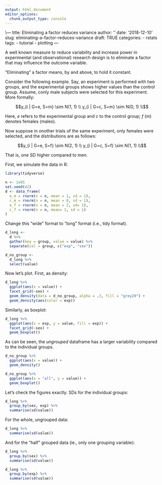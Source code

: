 ```yaml
---
output: html_document
editor_options: 
  chunk_output_type: console
---
```

\\---
title: Eliminating a factor reduces variance
author: ''
date: '2018-12-10'
slug: eliminating-a-factor-reduces-variance
draft: TRUE
categories:
  - rstats
tags:
  - tutorial
  - plotting
---


A well known measure to reduce variability and increase power in experimental (and observational) research design is to eliminate a factor that may influence the outcome variable.

"Eliminating" a factor means, by and above, to hold it constant.

Consider the following example. Say, an experiment is performed with two groups, and the experimental groups shows higher values than the control group. Assume, conly male subjects were selected for this experiment. More formally:


$$y_{i | G=e, S=m} \sim N(1, 1) \\
  y_{i | G=c, S=m} \sim N(0, 1) \\$$
  
  
Here, $e$ refers to the experimental group and $c$ to the control group; $f$ ($m$) denotes females (males).

Now suppose in onother trials of the same experiment, only females were selected, and the distributions are as follows:


$$y_{i | G=e, S=f} \sim N(2, 1) \\
  y_{i | G=c, S=f} \sim N(1, 1) \\$$
  

That is, one SD higher compared to men.

First, we simulate the data in R:

```r
library(tidyverse)
```


```r
n <- 1e05
set.seed(42)
d <- data_frame(
  e_m = rnorm(n = n, mean = 1, sd = 1),
  c_m = rnorm(n = n, mean = 0, sd = 1),
  e_f = rnorm(n = n, mean = 2, sd= 1),
  c_f = rnorm(n = n, mean= 1, sd = 1)
)
```

Change this "wide" format to "long" format (i.e., tidy format).

```r
d_long <- 
  d %>% 
  gather(key = group, value = value) %>% 
  separate(col = group, c("exp", "sex"))
```


```r
d_no_group <-
  d_long %>% 
  select(value)
```



Now let's plot. First, as density:


```r
d_long %>% 
  ggplot(aes(x = value)) +
  facet_grid(~sex) +
  geom_density(data = d_no_group, alpha = .3, fill = "grey20") +
  geom_density(aes(color = exp)) 
```


Similarly, as boxplot:

```r
d_long %>% 
  ggplot(aes(x = exp, y = value, fill = exp)) +
  facet_grid(~sex) +
  geom_boxplot()
```


As can be seen, the *ungrouped* dataframe has a larger variability compared to the individual groups.

```r
d_no_group %>% 
  ggplot(aes(x = value)) +
  geom_density()
```


```r
d_no_group %>% 
  ggplot(aes(x = "all", y = value)) +
  geom_boxplot()
```


Let's check the figures exactly. SDs for the individual groups:


```r
d_long %>% 
  group_by(sex, exp) %>% 
  summarise(sd(value))
```


For the whole, ungrouped data:


```r
d_long %>% 
  summarise(sd(value))
```

And for the "half" grouped data (ie., only one grouping variable):


```r
d_long %>% 
  group_by(sex) %>% 
  summarise(sd(value))
```



```r
d_long %>% 
  group_by(exp) %>% 
  summarise(sd(value))
```

